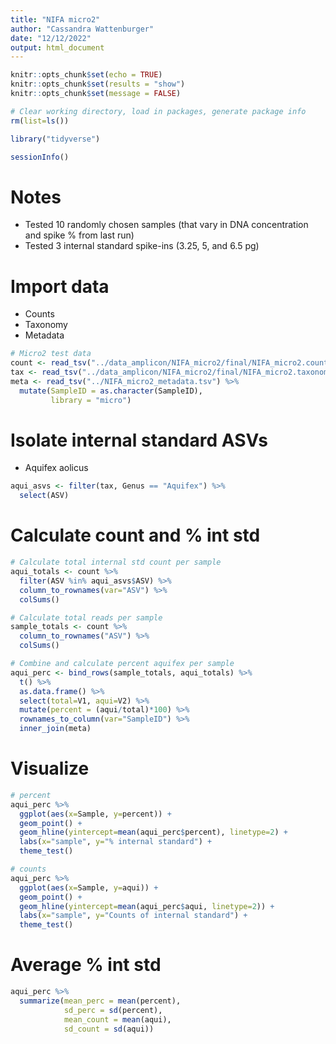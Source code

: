 ```yaml
---
title: "NIFA micro2"
author: "Cassandra Wattenburger"
date: "12/12/2022"
output: html_document
---
```


```r
knitr::opts_chunk$set(echo = TRUE)
knitr::opts_chunk$set(results = "show")
knitr::opts_chunk$set(message = FALSE)
```

```r
# Clear working directory, load in packages, generate package info
rm(list=ls())

library("tidyverse")

sessionInfo()
```

# Notes

* Tested 10 randomly chosen samples (that vary in DNA concentration and spike % from last run)
* Tested 3 internal standard spike-ins (3.25, 5, and 6.5 pg)

# Import data

* Counts
* Taxonomy
* Metadata

```r
# Micro2 test data
count <- read_tsv("../data_amplicon/NIFA_micro2/final/NIFA_micro2.counts-final.tsv")
tax <- read_tsv("../data_amplicon/NIFA_micro2/final/NIFA_micro2.taxonomy-final.tsv")
meta <- read_tsv("../NIFA_micro2_metadata.tsv") %>% 
  mutate(SampleID = as.character(SampleID),
         library = "micro")
```

# Isolate internal standard ASVs

* Aquifex aolicus

```r
aqui_asvs <- filter(tax, Genus == "Aquifex") %>% 
  select(ASV)
```

# Calculate count and % int std

```r
# Calculate total internal std count per sample
aqui_totals <- count %>%
  filter(ASV %in% aqui_asvs$ASV) %>% 
  column_to_rownames(var="ASV") %>%
  colSums()

# Calculate total reads per sample
sample_totals <- count %>% 
  column_to_rownames("ASV") %>% 
  colSums()

# Combine and calculate percent aquifex per sample
aqui_perc <- bind_rows(sample_totals, aqui_totals) %>% 
  t() %>% 
  as.data.frame() %>% 
  select(total=V1, aqui=V2) %>% 
  mutate(percent = (aqui/total)*100) %>% 
  rownames_to_column(var="SampleID") %>% 
  inner_join(meta)
```

# Visualize

```r
# percent
aqui_perc %>% 
  ggplot(aes(x=Sample, y=percent)) + 
  geom_point() +
  geom_hline(yintercept=mean(aqui_perc$percent), linetype=2) +
  labs(x="sample", y="% internal standard") +
  theme_test()

# counts
aqui_perc %>% 
  ggplot(aes(x=Sample, y=aqui)) + 
  geom_point() +
  geom_hline(yintercept=mean(aqui_perc$aqui, linetype=2)) +
  labs(x="sample", y="Counts of internal standard") +
  theme_test()
```

# Average % int std

```r
aqui_perc %>% 
  summarize(mean_perc = mean(percent),
            sd_perc = sd(percent),
            mean_count = mean(aqui),
            sd_count = sd(aqui))
```


